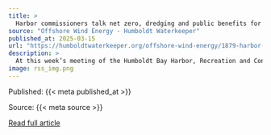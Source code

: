```yaml
---
title: >
  Harbor commissioners talk net zero, dredging and public benefits for offshore wind
source: "Offshore Wind Energy - Humboldt Waterkeeper"
published_at: 2025-03-15
url: "https://humboldtwaterkeeper.org/offshore-wind-energy/1879-harbor-commissioners-talk-net-zero-dredging-and-public-benefits-for-offshore-wind-2"
description: >
  At this week’s meeting of the Humboldt Bay Harbor, Recreation and Conservation District’s Board of Commissioners, the board met with staff and consultants to hear updates on the Humboldt Bay Offshore Wind Heavy Lift Marine Terminal Project — a redevelopment project that will re-envision a significant portion of the Samoa Peninsula as a 180-acre multi-use port to support California’s offshore wind development.Among those items featured on the agenda were an update on the project’s emissions goals, a technical presentation on dredging and material removal associated with the project and an overhaul of the adjacent trail infrastructure and Woodley Island’s fishing and boating facilities to be improved with funding from the project.
image: rss_img.png
---
```



  Published: {{< meta published_at >}}
  

  Source: {{< meta source >}}
  

  [Read full article]({{< meta url >}}){target='blank'}
  

